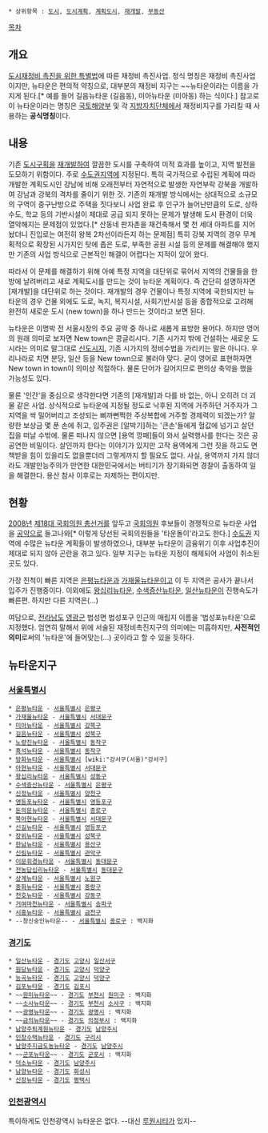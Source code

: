  * 상위항목 : [[도시]], [[도시계획]], [[계획도시]], [[재개발]], [[부동산]]

{{{+1 재정비촉진사업(再整備促進事業) / New Town }}}

[[목차]]

== 개요 ==
[http://www.law.go.kr/lsInfoP.do?lsiSeq=122715&efYd=20120802#0000 도시재정비 촉진을 위한 특별법]에 따른 재정비 촉진사업. 정식 명칭은 재정비 촉진사업이지만, 뉴타운은 편의적 약칭으로, 대부분의 재정비 지구는 ~~뉴타운이라는 이름을 가지게 된다.[* 예를 들어 길음뉴타운 (길음동), 미아뉴타운 (미아동) 하는 식이다.] 참고로 이 뉴타운이라는 명칭은 [[국토해양부]] 및 각 [[지방자치단체]]에서 재정비지구를 가리킬 때 사용하는 '''공식명칭'''이다. 

== 내용 ==
기존 [[도시]]구획을 [[재개발]]하여 깔끔한 도시를 구축하여 미적 효과를 높이고, 지역 발전을 도모하기 위함이다. 주로 [[수도권]]지역에 지정된다. 특히 국가적으로 수립된 계획에 따라 개발한 계획도시인 강남에 비해 오래전부터 자연적으로 발생한 자연부락 강북을 개발하여 강남과 강북의 격차를 줄이기 위한 것. 기존의 재개발 방식에서는 상대적으로 소규모의 구역이 중구난방으로 주택을 짓다보니 사업 완료 후 인구가 늘어난만큼의 도로, 상하수도, 학교 등의 기반시설이 제대로 공급 되지 못하는 문제가 발생해 도시 환경이 더욱 열악해지는 문제점이 있었다.[* 산동네 판자촌을 재건축해서 몇 천 세대 아파트를 지어 놨더니 진입로는 여전히 왕복 2차선이라든지 하는 문제점] 특히 강북 지역의 경우 무계획적으로 확장된 시가지인 탓에 좁은 도로, 부족한 공원 시설 등의 문제를 해결해야 했지만 기존의 사업 방식으로 근본적인 해결이 어렵다는 지적이 있어 왔다.

따라서 이 문제를 해결하기 위해 아예 특정 지역을 대단위로 묶어서 지역의 건물들을 한 방에 날려버리고 새로 계획도시를 만드는 것이 뉴타운 계획이다. 즉 간단히 설명하자면 [재개발]을 대단위로 하는 것이다. 재개발의 경우 건물이나 특정 지역에 국한되지만 뉴타운의 경우 건물 외에도 도로, 녹지, 복지시설, 사회기반시설 등을 종합적으로 고려해 완전히 새로운 도시 (new town)을 하나 만드는 것이라고 보면 된다.

뉴타운은 이명박 전 서울시장의 주요 공약 중 하나로 새롭게 표방한 용어다. 하지만 영어의 원래 의미로 보자면 New town은 콩글리시다. 기존 시가지 밖에 건설하는 새로운 도시라는 의미로 말그대로 [[신도시]]지, 기존 시가지의 정비수법을 가리키는 말은 아니다. 우리나라로 치면 분당, 일산 등을 New town으로 불러야 맞다. 굳이 영어로 표현하자면 New town in town이 의미상 적절하다. 물론 단어가 길어지므로 편의상 축약을 했을 가능성도 있다.

물론 '인간'을 중심으로 생각한다면 기존의 [재개발]과 다를 바 없는, 아니 오히려 더 괴물 같은 사업. 상식적으로 뉴타운에 지정될 정도로 낙후된 지역에 거주하던 거주자가 그 지역을 싹 밀어버리고 조성되는 삐까뻔쩍한 주상복합에 거주할 경제력이 되겠는가? 알량한 보상금 몇 푼 손에 쥐고, 입주권은 [알박기]하는 '큰손'들에게 헐값에 넘기고 살던 집을 떠날 수밖에. 물론 떠나지 않으면 [용역 깡패]들이 와서 실력행사를 한다는 것은 공공연한 비밀이다. 살인까지 한다는 이야기가 있지만 고작 용역에게 그런 짓을 하고도 면책받을 힘이 있을리도 없을뿐더러 그렇게까지 할 필요도 없다. 사실, 용역까지 가지 않더라도 개발만능주의가 만연한 대한민국에서는 버티기가 장기화되면 경찰이 출동하여 일을 해결한다. 용산 참사 이후로는 자제하는 편이지만.

== 현황 ==
[[2008년]] [[제18대 국회의원 총선거]]를 앞두고 [[국회의원]] 후보들이 경쟁적으로 뉴타운 사업을 [[공약]]으로 들고나와[* 이렇게 당선된 국회의원들을 '타운돌이'라고도 한다.] [[수도권]] 지역에 수많은 뉴타운 계획들이 발생하였으나, 대부분 뉴타운이 금융위기 이후 사업추진이 제대로 되지 않아 곤란을 겪고 있다. 일부 지구는 뉴타운 지정이 해제되어 사업이 취소된 곳도 있다.

가장 진척이 빠른 지역은 [[은평뉴타운]]과 [[가재울뉴타운]]이고 이 두 지역은 공사가 끝나서 입주가 진행중이다. 이외에도 [[왕십리뉴타운]], [[수색증산뉴타운]], [[일산뉴타운]]이 진행속도가 빠른편. 하지만 다른 지역은(...)

여담으로, [[전라남도]] [[영광군]] 법성면 법성포구 인근의 매립지 이름을 '법성포뉴타운'으로 지정했다. 엄연히 말해서 위에 서술된 재정비촉진지구의 의미에는 미흡하지만, '''사전적인 의미'''로써의 '뉴타운'에 들어맞는(...) 곳이라고 할 수 있을 듯하다.

== 뉴타운지구 ==
=== [[서울특별시]] ===
 * [[은평뉴타운]] - [[서울특별시]] [[은평구]]
 * [[가재울뉴타운]] - [[서울특별시]] [[서대문구]]
 * [[미아뉴타운]] - [[서울특별시]] [[강북구]]
 * [[길음뉴타운]] - [[서울특별시]] [[성북구]]
 * [[노량진뉴타운]] - [[서울특별시]] [[동작구]]
 * [[흑석뉴타운]] - [[서울특별시]] [[동작구]]
 * [[방화뉴타운]] - [[서울특별시]] [wiki:"강서구(서울)"강서구]
 * [[아현뉴타운]] - [[서울특별시]] [[서대문구]]
 * [[왕십리뉴타운]] - [[서울특별시]] [[성동구]] 
 * [[수색증산뉴타운]] - [[서울특별시]] [[은평구]]
 * [[신정뉴타운]] - [[서울특별시]] [[양천구]]
 * [[영등포뉴타운]] - [[서울특별시]] [[영등포구]]
 * [[돈의문뉴타운]] - [[서울특별시]] [[종로구]] 
 * [[북아현뉴타운]] - [[서울특별시]] [[서대문구]]
 * [[신길뉴타운]] - [[서울특별시]] [[영등포구]]
 * [[장위뉴타운]] - [[서울특별시]] [[성북구]]
 * [[한남뉴타운]] - [[서울특별시]] [[용산구]]
 * [[신림뉴타운]] - [[서울특별시]] [[관악구]]
 * [[이문휘경뉴타운]] - [[서울특별시]] [[동대문구]]
 * [[전농답십리뉴타운]] - [[서울특별시]] [[동대문구]]
 * [[상계뉴타운]] - [[서울특별시]] [[노원구]]
 * [[중화뉴타운]] - [[서울특별시]] [[중랑구]]
 * [[천호뉴타운]] - [[서울특별시]] [[강동구]]
 * [[거여마천뉴타운]] - [[서울특별시]] [[송파구]]
 * [[시흥뉴타운]] - [[서울특별시]] [[금천구]]
 * --창신숭인뉴타운-- - [[서울특별시]] [[종로구]] : 백지화

=== [[경기도]] ===
 * [[일산뉴타운]] - [[경기도]] [[고양시]] [[일산서구]]
 * [[원당뉴타운]] - [[경기도]] [[고양시]] [[덕양구]]
 * [[능곡뉴타운]] - [[경기도]] [[고양시]] [[덕양구]]
 * [[김포뉴타운]] - [[경기도]] [[김포시]]
 * ~~[[원미뉴타운]]~~ - [[경기도]] [[부천시]] [[원미구]] : 백지화
 * ~~[[소사뉴타운]]~~ - [[경기도]] [[부천시]] [[소사구]] : 백지화
 * ~~[[광명뉴타운]]~~ - [[경기도]] [[광명시]] : 백지화
 * ~~[[금의뉴타운]]~~ - [[경기도]] [[의정부시]] : 백지화
 * [[남양주퇴계원뉴타운]] - [[경기도]] [[남양주시]]
 * [[인창수택뉴타운]] - [[경기도]] [[구리시]]
 * [[남양주지금도농뉴타운]] - [[경기도]] [[남양주시]]
 * ~~[[군포뉴타운]]~~ - [[경기도]] [[군포시]] : 백지화
 * [[덕소뉴타운]] - [[경기도]] [[남양주시]]
 * [[남양뉴타운]] - [[경기도]] [[화성시]]
 * [[신장뉴타운]] - [[경기도]] [[평택시]]

=== [[인천광역시]] ===
특이하게도 인천광역시 뉴타운은 없다. --대신 [[루원시티]]가 있지--

